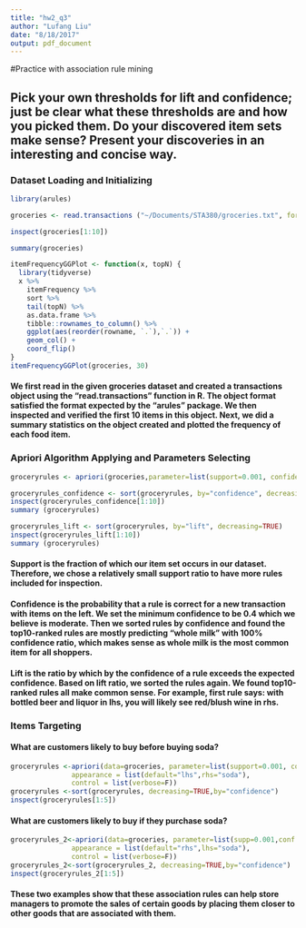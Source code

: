 ```yaml
---
title: "hw2_q3"
author: "Lufang Liu"
date: "8/18/2017"
output: pdf_document
---
```


#Practice with association rule mining

## Pick your own thresholds for lift and confidence; just be clear what these thresholds are and how you picked them. Do your discovered item sets make sense? Present your discoveries in an interesting and concise way.

### Dataset Loading and Initializing 

```r
library(arules)

groceries <- read.transactions ("~/Documents/STA380/groceries.txt", format = 'basket',sep=',',rm.duplicates = FALSE)

inspect(groceries[1:10])

summary(groceries)

itemFrequencyGGPlot <- function(x, topN) {
  library(tidyverse)
  x %>%
    itemFrequency %>%
    sort %>%
    tail(topN) %>%
    as.data.frame %>%
    tibble::rownames_to_column() %>%
    ggplot(aes(reorder(rowname, `.`),`.`)) + 
    geom_col() + 
    coord_flip()
}  
itemFrequencyGGPlot(groceries, 30)

```

#### We first read in the given groceries dataset and created a transactions object using the "read.transactions" function in R. The object format satisfied the format expected by the "arules" package. We then inspected and verified the first 10 items in this object. Next, we did a summary statistics on the object created and plotted the frequency of each food item. 

### Apriori Algorithm Applying and Parameters Selecting

```r

groceryrules <- apriori(groceries,parameter=list(support=0.001, confidence=0.4, maxlen=10))

groceryrules_confidence <- sort(groceryrules, by="confidence", decreasing=TRUE)
inspect(groceryrules_confidence[1:10])
summary (groceryrules)

groceryrules_lift <- sort(groceryrules, by="lift", decreasing=TRUE)
inspect(groceryrules_lift[1:10])
summary (groceryrules)
```

#### Support is the fraction of which our item set occurs in our dataset. Therefore, we chose a relatively small support ratio to have more rules included for inspection.

#### Confidence is the probability that a rule is correct for a new transaction with items on the left. We set the minimum confidence to be 0.4 which we believe is moderate. Then we sorted rules by confidence and found the top10-ranked rules are mostly predicting "whole milk" with 100% confidence ratio, which makes sense as whole milk is the most common item for all shoppers.

#### Lift is the ratio by which by the confidence of a rule exceeds the expected confidence. Based on lift ratio, we sorted the rules again. We found top10-ranked rules all make common sense. For example, first rule says: with bottled beer and liquor in lhs, you will likely see red/blush wine in rhs. 

### Items Targeting


#### What are customers likely to buy before buying soda?

```r

groceryrules <-apriori(data=groceries, parameter=list(support=0.001, confidence=0.4), 
               appearance = list(default="lhs",rhs="soda"),
               control = list(verbose=F))
groceryrules <-sort(groceryrules, decreasing=TRUE,by="confidence")
inspect(groceryrules[1:5])

```

#### What are customers likely to buy if they purchase soda?

```r
groceryrules_2<-apriori(data=groceries, parameter=list(supp=0.001,conf = 0.15,minlen=2), 
               appearance = list(default="rhs",lhs="soda"),
               control = list(verbose=F))
groceryrules_2<-sort(groceryrules_2, decreasing=TRUE,by="confidence")
inspect(groceryrules_2[1:5])
```

#### These two examples show that these association rules can help store managers to promote the sales of certain goods by placing them closer to other goods that are associated with them.

